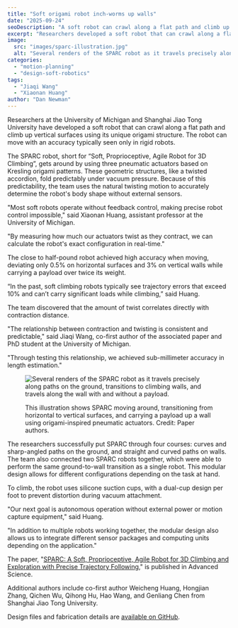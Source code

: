 ```yaml
---
title: "Soft origami robot inch-worms up walls"
date: "2025-09-24"
seoDescription: "A soft robot can crawl along a flat path and climb up vertical surfaces using its unique origami structure with an accuracy rivaling rigid robots."
excerpt: "Researchers developed a soft robot that can crawl along a flat path and climb up vertical surfaces using its unique origami structure with an accuracy typically seen only in rigid robots."
image:
  src: "images/sparc-illustration.jpg"
  alt: "Several renders of the SPARC robot as it travels precisely along paths on the ground, transitions to climbing walls, and travels along the wall with and without a payload."
categories:
  - "motion-planning"
  - "design-soft-robotics"
tags:
  - "Jiaqi Wang"
  - "Xiaonan Huang"
author: "Dan Newman"
---
```


<VideoCenter url="https://youtu.be/P4WSZMJ6Knw" />


Researchers at the University of Michigan and Shanghai Jiao Tong University have developed a soft robot that can crawl along a flat path and climb up vertical surfaces using its unique origami structure. The robot can move with an accuracy typically seen only in rigid robots.

The SPARC robot, short for “Soft, Proprioceptive, Agile Robot for 3D Climbing”, gets around by using three pneumatic actuators based on Kresling origami patterns. These geometric structures, like a twisted accordion, fold predictably under vacuum pressure. Because of this predictability, the team uses the natural twisting motion to accurately determine the robot's body shape without external sensors.

"Most soft robots operate without feedback control, making precise robot control impossible," said Xiaonan Huang, assistant professor at the University of Michigan. 

"By measuring how much our actuators twist as they contract, we can calculate the robot's exact configuration in real-time."

The close to half-pound robot achieved high accuracy when moving, deviating only 0.5% on horizontal surfaces and 3% on vertical walls while carrying a payload over twice its weight. 

“In the past, soft climbing robots typically see trajectory errors that exceed 10% and can’t carry significant loads while climbing,” said Huang.

The team discovered that the amount of twist correlates directly with contraction distance.

"The relationship between contraction and twisting is consistent and predictable," said Jiaqi Wang, co-first author of the associated paper and PhD student at the University of Michigan.

"Through testing this relationship, we achieved sub-millimeter accuracy in length estimation."

<figure>

  ![Several renders of the SPARC robot as it travels precisely along paths on the ground, transitions to climbing walls, and travels along the wall with and without a payload.](images/sparc-illustration.jpg)

  <figcaption>This illustration shows SPARC moving around, transitioning from horizontal to vertical surfaces, and carrying a payload up a wall using origami-inspired pneumatic actuators. Credit: Paper authors.</figcaption>
</figure>

The researchers successfully put SPARC through four courses: curves and sharp-angled paths on the ground, and straight and curved paths on walls. The team also connected two SPARC robots together, which were able to perform the same ground-to-wall transition as a single robot. This modular design allows for different configurations depending on the task at hand.

To climb, the robot uses silicone suction cups, with a dual-cup design per foot to prevent distortion during vacuum attachment.

"Our next goal is autonomous operation without external power or motion capture equipment," said Huang. 

"In addition to multiple robots working together, the modular design also allows us to integrate different sensor packages and computing units depending on the application."

The paper, "[SPARC: A Soft, Proprioceptive, Agile Robot for 3D Climbing and Exploration with Precise Trajectory Following](https://advanced.onlinelibrary.wiley.com/doi/10.1002/advs.202510382)," is published in Advanced Science. 

Additional authors include co-first author Weicheng Huang, Hongjian Zhang, Qichen Wu, Qihong Hu, Hao Wang, and Genliang Chen from Shanghai Jiao Tong University.

Design files and fabrication details are [available on GitHub](https://github.com/UMich-HDRLab/SPARC).